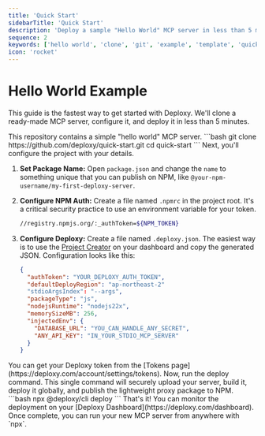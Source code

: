 ```yaml
---
title: 'Quick Start'
sidebarTitle: 'Quick Start'
description: 'Deploy a sample "Hello World" MCP server in less than 5 minutes and learn the fundamentals of Deploxy.'
sequence: 2
keywords: ['hello world', 'clone', 'git', 'example', 'template', 'quick start']
icon: 'rocket'
---
```


# Hello World Example

This guide is the fastest way to get started with Deploxy. We'll clone a ready-made MCP server, configure it, and deploy it in less than 5 minutes.

<Steps>

<Step title="Clone the Quick Start Repository">
This repository contains a simple "hello world" MCP server.
```bash
git clone https://github.com/deploxy/quick-start.git
cd quick-start
```
</Step>

<Step title="Configure Your Project">
Next, you'll configure the project with your details.

1.  **Set Package Name:** Open `package.json` and change the `name` to something unique that you can publish on NPM, like `@your-npm-username/my-first-deploxy-server`.

2.  **Configure NPM Auth:** Create a file named `.npmrc` in the project root. It's a critical security practice to use an environment variable for your token.
    ```bash .npmrc
    //registry.npmjs.org/:_authToken=${NPM_TOKEN}
    ```

3.  **Configure Deploxy:** Create a file named `.deploxy.json`. The easiest way is to use the [Project Creator](https://deploxy.com/dashboard/new) on your dashboard and copy the generated JSON.
    Configuration looks like this:
    ```json .deploxy.json
    {
      "authToken": "YOUR_DEPLOXY_AUTH_TOKEN",
      "defaultDeployRegion": "ap-northeast-2"
      "stdioArgsIndex": "--args",
      "packageType": "js",
      "nodejsRuntime": "nodejs22x",
      "memorySizeMB": 256,
      "injectedEnv": {
        "DATABASE_URL": "YOU_CAN_HANDLE_ANY_SECRET",
        "ANY_API_KEY": "IN_YOUR_STDIO_MCP_SERVER"
      }
    }
    ```
<Warning>
You can get your Deploxy token from the [Tokens page](https://deploxy.com/account/settings/tokens).
</Warning>
</Step>

<Step title="Deploy with Deploxy">
Now, run the deploy command. This single command will securely upload your server, build it, deploy it globally, and publish the lightweight proxy package to NPM.
```bash
npx @deploxy/cli deploy
```
<Check>
That's it! You can monitor the deployment on your [Deploxy Dashboard](https://deploxy.com/dashboard). Once complete, you can run your new MCP server from anywhere with `npx`.
</Check>
</Step>

</Steps>